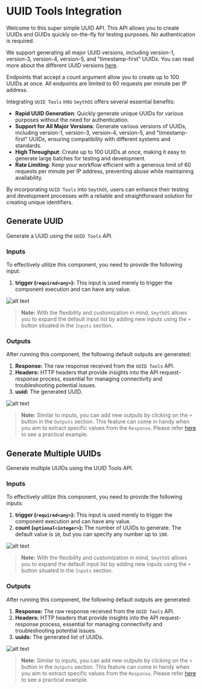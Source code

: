 
# UUID Tools Integration

Welcome to this super simple UUID API. This API allows you to create UUIDs and GUIDs quickly on-the-fly for testing purposes. No authentication is required.

We support generating all major UUID versions, including version-1, version-3, version-4, version-5, and "timestamp-first" UUIDs. You can read more about the different UUID versions [here](https://uuid.tools/).

Endpoints that accept a count argument allow you to create up to 100 UUIDs at once. All endpoints are limited to 60 requests per minute per IP address.

Integrating `UUID Tools` into `SmythOS` offers several essential benefits:

- **Rapid UUID Generation**: Quickly generate unique UUIDs for various purposes without the need for authentication.
- **Support for All Major Versions**: Generate various versions of UUIDs, including version-1, version-3, version-4, version-5, and "timestamp-first" UUIDs, ensuring compatibility with different systems and standards.
- **High Throughput**: Create up to 100 UUIDs at once, making it easy to generate large batches for testing and development.
- **Rate Limiting**: Keep your workflow efficient with a generous limit of 60 requests per minute per IP address, preventing abuse while maintaining availability.

By incorporating `UUID Tools` into `SmythOS`, users can enhance their testing and development processes with a reliable and straightforward solution for creating unique identifiers.

## Generate UUID

Generate a UUID using the `UUID Tools` API.

### Inputs

To effectively utilize this component, you need to provide the following input:

1. **trigger (`required<any>`):** This input is used merely to trigger the component execution and can have any value.

<Image src="/img/uuid_tools/screenshot1.png" alt="alt text" />

> **Note:** With the flexibility and customization in mind, `SmythOS` allows you to expand the default input list by adding new inputs using the `+` button situated in the `Inputs` section.

### Outputs

After running this component, the following default outputs are generated:

1. **Response:** The raw response received from the `UUID Tools` API.
2. **Headers:** HTTP headers that provide insights into the API request-response process, essential for managing connectivity and troubleshooting potential issues.
3. **uuid:** The generated UUID.

<Image src="/img/uuid_tools/screenshot2.png" alt="alt text" />

> **Note:** Similar to inputs, you can add new outputs by clicking on the `+` button in the `Outputs` section. This feature can come in handy when you aim to extract specific values from the `Response`. Please refer [here](https://app.smythos.com/doc/#/components/APICall?id=example-without-authentication) to see a practical example.

## Generate Multiple UUIDs

Generate multiple UUIDs using the UUID Tools API.

### Inputs

To effectively utilize this component, you need to provide the following inputs:

1. **trigger (`required<any>`):** This input is used merely to trigger the component execution and can have any value.
2. **count (`optional<integer>`):** The number of UUIDs to generate. The default value is `10`, but you can specify any number up to `100`.

<Image src="/img/uuid_tools/screenshot3.png" alt="alt text" />

> **Note:** With the flexibility and customization in mind, `SmythOS` allows you to expand the default input list by adding new inputs using the `+` button situated in the `Inputs` section.

### Outputs

After running this component, the following default outputs are generated:

1. **Response:** The raw response received from the `UUID Tools` API.
2. **Headers:** HTTP headers that provide insights into the API request-response process, essential for managing connectivity and troubleshooting potential issues.
3. **uuids:** The generated list of UUIDs. 

<Image src="/img/uuid_tools/screenshot4.png" alt="alt text" />

> **Note:** Similar to inputs, you can add new outputs by clicking on the `+` button in the `Outputs` section. This feature can come in handy when you aim to extract specific values from the `Response`. Please refer [here](https://app.smythos.com/doc/#/components/APICall?id=example-without-authentication) to see a practical example.